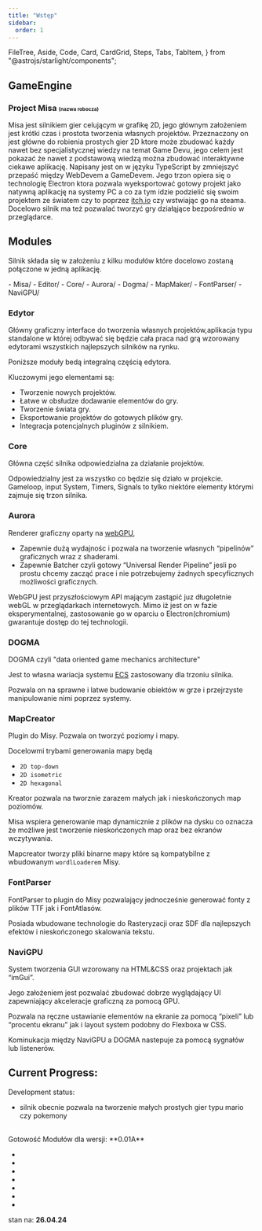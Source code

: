 ```yaml
---
title: "Wstęp"
sidebar:
  order: 1
---
```


  FileTree,
  Aside,
  Code,
  Card,
  CardGrid,
  Steps,
  Tabs,
  TabItem,
} from "@astrojs/starlight/components";

## GameEngine

### Project Misa <span style="font-size:10px">(nazwa robocza)</span>

Misa jest silnikiem gier celującym w grafikę 2D, jego głównym założeniem jest krótki czas i prostota tworzenia własnych projektów. Przeznaczony on jest główne do robienia prostych gier 2D ktore może zbudować każdy nawet bez specjalistycznej wiedzy na temat Game Devu, jego celem jest pokazać że nawet z podstawową wiedzą można zbudować interaktywne ciekawe aplikację. Napisany jest on w języku TypeScript by zmniejszyć przepaść między WebDevem a GameDevem. Jego trzon opiera się o technologię Electron ktora pozwala wyeksportować gotowy projekt jako natywną aplikację na systemy PC a co za tym idzie podzielić się swoim projektem ze światem czy to poprzez [itch.io](http://itch.io) czy wstwiając go na steama. Docelowo silnik ma też pozwalać tworzyć gry działąjące bezpośrednio w przeglądarce.

## Modules

Silnik składa się w założeniu z kilku modułów które docelowo zostaną połączone w jedną aplikację.

<FileTree>
- Misa/
  - Editor/
  - Core/
  - Aurora/
  - Dogma/
  - MapMaker/
  - FontParser/
  - NaviGPU/

</FileTree>

### Edytor

Główny graficzny interface do tworzenia własnych projektów,aplikacja typu standalone w której odbywać się będzie cała praca nad grą wzorowany edytorami wszystkich najlepszych silników na rynku.

Poniższe moduły bedą integralną częścią edytora.

Kluczowymi jego elementami są:

- Tworzenie nowych projektów.
- Łatwe w obsłudze dodawanie elementów do gry.
- Tworzenie świata gry.
- Eksportowanie projektów do gotowych plików gry.
- Integracja potencjalnych pluginów z silnikiem.

### Core

Główna część silnika odpowiedzialna za działanie projektów.

Odpowiedzialny jest za wszystko co będzie się działo w projekcie. Gameloop, input System, Timers, Signals to tylko niektóre elementy którymi zajmuje się trzon silnika.

### Aurora

Renderer graficzny oparty na [webGPU](https://developer.mozilla.org/en-US/docs/Web/API/WebGPU_API),

- Zapewnie dużą wydajnośc i pozwala na tworzenie własnych “pipelinów” graficznych wraz z shaderami.
- Zapewnie Batcher czyli gotowy “Universal Render Pipeline” jesli po prostu chcemy zacząć prace i nie potrzebujemy żadnych specyficznych możliwości graficznych.

WebGPU jest przyszłościowym API mającym zastąpić juz długoletnie webGL w przeglądarkach internetowych. Mimo iż jest on w fazie eksperymentalnej, zastosowanie go w oparciu o Electron(chromium) gwarantuje dostęp do tej technologii.

### DOGMA

DOGMA czyli "data oriented game mechanics architecture"

Jest to własna wariacja systemu [ECS](https://pl.wikipedia.org/wiki/Entity-component-system) zastosowany dla trzoniu silnika.

Pozwala on na sprawne i latwe budowanie obiektów w grze i przejrzyste manipulowanie nimi poprzez systemy.

### MapCreator

Plugin do Misy. Pozwala on tworzyć poziomy i mapy.

Docelowmi trybami generowania mapy będą

- `2D top-down`
- `2D isometric`
- `2D hexagonal`

Kreator pozwala na tworznie zarazem małych jak i nieskończonych map poziomów.

Misa wspiera generowanie map dynamicznie z plików na dysku co oznacza że możliwe jest tworzenie nieskończonych map oraz bez ekranów wczytywania.

Mapcreator tworzy pliki binarne mapy które są kompatybilne z wbudowanym `wordlLoaderem` Misy.

### FontParser

FontParser to plugin do Misy pozwalający jednocześnie generować fonty z plików TTF jak i FontAtlasów.

Posiada wbudowane technologie do Rasteryzacji oraz SDF dla najlepszych efektów i nieskończonego skalowania tekstu.

### NaviGPU

System tworzenia GUI wzorowany na HTML&CSS oraz projektach jak “imGui”.

Jego założeniem jest pozwalać zbudować dobrze wyglądający UI zapewniający akceleracje graficzną za pomocą GPU.

Pozwala na ręczne ustawianie elementów na ekranie za pomocą “pixeli” lub “procentu ekranu” jak i layout system podobny do Flexboxa w CSS.

Kominukacja między NaviGPU a DOGMA nastepuje za pomocą sygnałów lub listenerów.

## Current Progress:

Development status:

- silnik obecnie pozwala na tworzenie małych prostych gier typu mario czy
  pokemony

<br />
Gotowość Modułów dla wersji: **0.01A**

<br />

- <Status name="Editor" percent={10} status="Preplaning" />
- <Status name="Core" percent={75} status="In progress" />
- <Status name="Aurora" percent={80} status="In progress" />
- <Status name="Dogma" percent={90} status="In progress" />
- <Status name="MapCreator" percent={0} status="Preplaning" />
- <Status name="FontParser" percent={25} status="On hold" />
- <Status name="NaviGPU" percent={40} status="In progress" />

stan na: **26.04.24**
